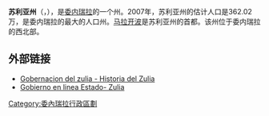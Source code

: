 {{Otheruses|蘇利亞 (消歧義)|subject=[[委内瑞拉|委内瑞拉]]的一个行政区划|other=其他同名内容}}
{{VenezuelanState New
|Full-ZH-name=苏利亚
|Name=Zulia
|es-name=Zulia
|name=苏利亚
|Fullname= Estado Zulia
|image_flag = Flag of Zulia State.svg
|image_coa = Escudo_Estado_Zulia.png
|state_motto = none
|image_map = Zulia in Venezuela.svg
|date_creation = 1864
|capital = [[马拉开波|马拉开波]]
|area = 63,100
|area_percentage = 6,92
|area_percentage_rank =五
|population = 3,620,200
|year_estimate = 2007
|population_percentage = 13,87
|population_percentage_rank =一
|emblematic_tree = 椰子树
|binomial_name = Cocos nucifera
|ISO_code = VE-V
|governor = Pablo Perez
|mandate_start = 2008
|mandate_end = 2012
|website = http://www.gobernaciondelzulia.gov.ve
|footnotes =
}}

'''苏利亚州'''（{{lang-es|Estado Zulia}}，{{lang-en|Zulia Estate}}），是[[委内瑞拉|委内瑞拉]]的一个州。2007年，苏利亚州的估计人口是362.02万，是委内瑞拉的最大的人口州。[[马拉开波|马拉开波]]是苏利亚州的首都。该州位于委内瑞拉的西北部。

== 外部链接 ==
* [http://www.gobernaciondelzulia.gov.ve/lista2.asp?sec=120100/ Gobernacion del zulia - Historia del Zulia]{{dead link|date=2018年4月 |bot=InternetArchiveBot |fix-attempted=yes }}
* [https://web.archive.org/web/20081210064509/http://www.gobiernoenlinea.ve/venezuela/perfil_zulia.html Gobierno en linea Estado- Zulia]

{{commonscat}}
{{coord|display=title}}
{{DEFAULTSORT:zulia}}
[[Category:委內瑞拉行政區劃|Category:委內瑞拉行政區劃]]
{{委内瑞拉地理小作品}}
{{委內瑞拉行政區劃|state=expanded}}